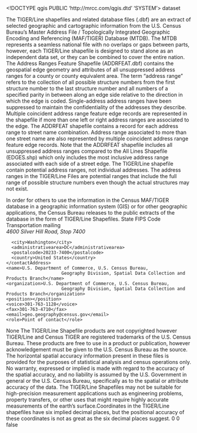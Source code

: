 <!DOCTYPE qgis PUBLIC 'http://mrcc.com/qgis.dtd' 'SYSTEM'>
<qgis version="3.22.14-Bia?owie?a">
  <identifier></identifier>
  <parentidentifier></parentidentifier>
  <language></language>
  <type>dataset</type>
  <title></title>
  <abstract>The TIGER/Line shapefiles and related database files (.dbf) are an extract of selected geographic and cartographic information from the U.S. Census Bureau's Master Address File / Topologically Integrated Geographic Encoding and Referencing (MAF/TIGER) Database (MTDB). The MTDB represents a seamless national file with no overlaps or gaps between parts, however, each TIGER/Line shapefile is designed to stand alone as an independent data set, or they can be combined to cover the entire nation. The Address Ranges Feature Shapefile (ADDRFEAT.dbf) contains the geospatial edge geometry and attributes of all unsuppressed address ranges for a county or county equivalent area. The term "address range" refers to the collection of all possible structure numbers from the first structure number to the last structure number and all numbers of a specified parity in between along an edge side relative to the direction in which the edge is coded. Single-address address ranges have been suppressed to maintain the confidentiality of the addresses they describe. Multiple coincident address range feature edge records are represented in the shapefile if more than one left or right address ranges are associated to the edge. The ADDRFEAT shapefile contains a record for each address range to street name combination. Address range associated to more than one street name are also represented by multiple coincident address range feature edge records. Note that the ADDRFEAT shapefile includes all unsuppressed address ranges compared to the All Lines Shapefile (EDGES.shp) which only includes the most inclusive address range associated with each side of a street edge. The TIGER/Line shapefile contain potential address ranges, not individual addresses. The address ranges in the TIGER/Line Files are potential ranges that include the full range of possible structure numbers even though the actual structures may not exist.

In order for others to use the information in the Census MAF/TIGER database in a geographic information system (GIS) or for other geographic applications, the Census Bureau releases to the public extracts of the database in the form of TIGER/Line Shapefiles.</abstract>
  <keywords vocabulary="gmd:topicCategory">
    <keyword>State FIPS Code</keyword>
    <keyword>Transportation</keyword>
  </keywords>
  <contact>
    <contactAddress>
      <type>mailing</type>
      <address>4600 Silver Hill Road, Stop 7400</address>
      <city>Washington</city>
      <administrativearea>DC</administrativearea>
      <postalcode>20233-7400</postalcode>
      <country>United States</country>
    </contactAddress>
    <name>U.S. Department of Commerce, U.S. Census Bureau, 
                         Geography Division, Spatial Data Collection and Products Branch</name>
    <organization>U.S. Department of Commerce, U.S. Census Bureau, 
                         Geography Division, Spatial Data Collection and Products Branch</organization>
    <position></position>
    <voice>301-763-1128</voice>
    <fax>301-763-4710</fax>
    <email>geo.geography@census.gov</email>
    <role>Point of contact</role>
  </contact>
  <links/>
  <fees></fees>
  <constraints type="Access">None</constraints>
  <rights>The TIGER/Line Shapefile products are not copyrighted however TIGER/Line and Census TIGER are registered trademarks of the U.S. Census Bureau. These products are free to use in a product or publication, however acknowledgement must be given to the U.S. Census Bureau as the source. The horizontal spatial accuracy information present in these files is provided for the purposes of statistical analysis and census operations only. No warranty, expressed or implied is made with regard to the accuracy of the spatial accuracy, and no liability is assumed by the U.S. Government in general or the U.S. Census Bureau, specifically as to the spatial or attribute accuracy of the data. The TIGER/Line Shapefiles may not be suitable for high-precision measurement applications such as engineering problems, property transfers, or other uses that might require highly accurate measurements of the earth's surface.Coordinates in the TIGER/Line shapefiles have six implied decimal places, but the positional accuracy of these coordinates is not as great as the six decimal places suggest.</rights>
  <encoding></encoding>
  <crs>
    <spatialrefsys>
      <wkt></wkt>
      <proj4></proj4>
      <srsid>0</srsid>
      <srid>0</srid>
      <authid></authid>
      <description></description>
      <projectionacronym></projectionacronym>
      <ellipsoidacronym></ellipsoidacronym>
      <geographicflag>false</geographicflag>
    </spatialrefsys>
  </crs>
  <extent>
    <spatial maxx="0" minx="0" dimensions="2" crs="" maxz="0" miny="0" minz="0" maxy="0"/>
    <temporal>
      <period>
        <start></start>
        <end></end>
      </period>
    </temporal>
  </extent>
</qgis>

